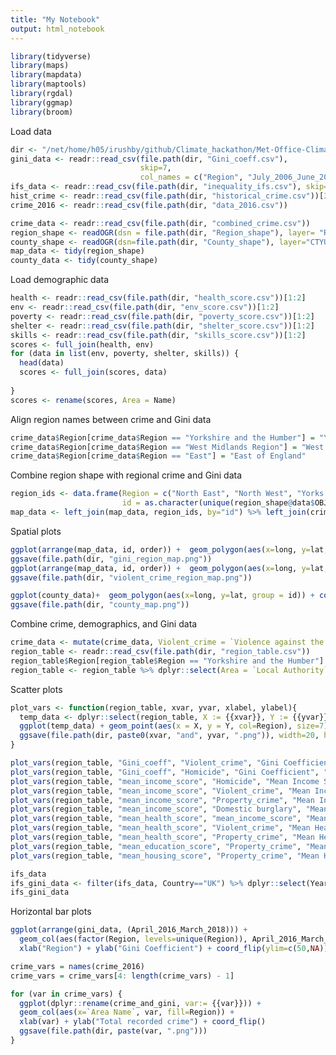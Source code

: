 ```yaml
---
title: "My Notebook"
output: html_notebook
---
```



```r
library(tidyverse)
library(maps)
library(mapdata)
library(maptools)
library(rgdal)
library(ggmap)
library(broom)
```

Load data
```r
dir <- "/net/home/h05/irushby/github/Climate_hackathon/Met-Office-Climate-Data-Challenge-May-2022/Climate_Crime_Inequality"
gini_data <- readr::read_csv(file.path(dir, "Gini_coeff.csv"),
                             skip=7,
                             col_names = c("Region", "July_2006_June_2008", "April_2016_March_2018"))
ifs_data <- readr::read_csv(file.path(dir, "inequality_ifs.csv"), skip=2)
hist_crime <- readr::read_csv(file.path(dir, "historical_crime.csv"))[3:14,]
crime_2016 <- readr::read_csv(file.path(dir, "data_2016.csv"))

crime_data <- readr::read_csv(file.path(dir, "combined_crime.csv"))
region_shape <- readOGR(dsn = file.path(dir, "Region_shape"), layer= "RGN_DEC_2021_EN_BFC")
county_shape <- readOGR(dsn=file.path(dir, "County_shape"), layer="CTYUA_DEC_2021_UK_BFC")
map_data <- tidy(region_shape)
county_data <- tidy(county_shape)
```

Load demographic data
```r
health <- readr::read_csv(file.path(dir, "health_score.csv"))[1:2]
env <- readr::read_csv(file.path(dir, "env_score.csv"))[1:2]
poverty <- readr::read_csv(file.path(dir, "poverty_score.csv"))[1:2]
shelter <- readr::read_csv(file.path(dir, "shelter_score.csv"))[1:2]
skills <- readr::read_csv(file.path(dir, "skills_score.csv"))[1:2]
scores <- full_join(health, env)
for (data in list(env, poverty, shelter, skills)) {
  head(data)
  scores <- full_join(scores, data)
  
}
scores <- rename(scores, Area = Name)
```

Align region names between crime and Gini data
```r
crime_data$Region[crime_data$Region == "Yorkshire and the Humber"] = "Yorks and the Humber"
crime_data$Region[crime_data$Region == "West Midlands Region"] = "West Midlands"
crime_data$Region[crime_data$Region == "East"] = "East of England"
```

Combine region shape with regional crime and Gini data
```r
region_ids <- data.frame(Region = c("North East", "North West", "Yorks and the Humber", "East Midlands", "West Midlands", "East of England", "London","South East", "South West"),
                         id = as.character(unique(region_shape@data$OBJECTID) - 1))
map_data <- left_join(map_data, region_ids, by="id") %>% left_join(crime_and_gini_mean, by="Region")
```

Spatial plots
```r
ggplot(arrange(map_data, id, order)) +  geom_polygon(aes(x=long, y=lat, group = id, fill=Gini_coeff)) + coord_equal()+scale_fill_continuous("Gini Coefficient")
ggsave(file.path(dir, "gini_region_map.png"))
ggplot(arrange(map_data, id, order)) +  geom_polygon(aes(x=long, y=lat, group = id, fill=Violent_crime)) + coord_equal()+scale_fill_continuous("Violent crime")
ggsave(file.path(dir, "violent_crime_region_map.png"))
````

```r
ggplot(county_data)+  geom_polygon(aes(x=long, y=lat, group = id)) + coord_equal()
ggsave(file.path(dir, "county_map.png"))
```

Combine crime, demographics, and Gini data 
```r
crime_data <- mutate(crime_data, Violent_crime = `Violence against the person`, Property_crime = (`Robbery`+`Theft offences`)/2) %>% group_by(Region)%>%summarise(across(c("Violent_crime", "Homicide", "Property_crime", "Domestic burglary"), mean))
region_table <- readr::read_csv(file.path(dir, "region_table.csv")) 
region_table$Region[region_table$Region == "Yorkshire and the Humber"] = "Yorks and the Humber"
region_table <- region_table %>% dplyr::select(Area = `Local Authority`, Region)%>% right_join(scores) %>% group_by(Region) %>% summarise(across(c("mean_health_score", "mean_income_score", "mean_environment_score", "mean_housing_score", "mean_education_score"), mean))%>% left_join(crime_data, by="Region")%>%filter(Region!="NA") %>% left_join(dplyr::select(gini_data, Region, Gini_coeff = April_2016_March_2018))

```

Scatter plots
```r
plot_vars <- function(region_table, xvar, yvar, xlabel, ylabel){
  temp_data <- dplyr::select(region_table, X := {{xvar}}, Y := {{yvar}}, Region)
  ggplot(temp_data) + geom_point(aes(x = X, y = Y, col=Region), size=7)+xlab(xlabel)+ylab(ylabel)
  ggsave(file.path(dir, paste0(xvar, "and", yvar, ".png")), width=20, height=15, units="cm")
}
```
```r
plot_vars(region_table, "Gini_coeff", "Violent_crime", "Gini Coefficient", "Violent Crime")
plot_vars(region_table, "Gini_coeff", "Homicide", "Gini Coefficient", "Homicide")
plot_vars(region_table, "mean_income_score", "Homicide", "Mean Income Score", "Homicide")
plot_vars(region_table, "mean_income_score", "Violent_crime", "Mean Income Score", "Violent Crime")
plot_vars(region_table, "mean_income_score", "Property_crime", "Mean Income Score", "Total Property Crime")
plot_vars(region_table, "mean_income_score", "Domestic burglary", "Mean Income Score", "Domestic Burglary")
plot_vars(region_table, "mean_health_score", "mean_income_score", "Mean Health Score", "Mean Income Score")
plot_vars(region_table, "mean_health_score", "Violent_crime", "Mean Health Score", "Violent Crime")
plot_vars(region_table, "mean_health_score", "Property_crime", "Mean Health Score", "Property Crime")
plot_vars(region_table, "mean_education_score", "Property_crime", "Mean Education Score", "Total Property Crime")
plot_vars(region_table, "mean_housing_score", "Property_crime", "Mean Housing Score", "Total Property Crime")
```


```r
ifs_data
ifs_gini_data <- filter(ifs_data, Country=="UK") %>% dplyr::select(Year, Gini = `Gini coefficient`)
ifs_gini_data
``` 

Horizontal bar plots
```r
ggplot(arrange(gini_data, (April_2016_March_2018))) +
  geom_col(aes(factor(Region, levels=unique(Region)), April_2016_March_2018)) +
  xlab("Region") + ylab("Gini Coefficient") + coord_flip(ylim=c(50,NA))
```
```r
crime_vars = names(crime_2016)
crime_vars = crime_vars[4: length(crime_vars) - 1]

for (var in crime_vars) {
  ggplot(dplyr::rename(crime_and_gini, var:= {{var}})) +
  geom_col(aes(x=`Area Name`, var, fill=Region)) +
  xlab(var) + ylab("Total recorded crime") + coord_flip()
  ggsave(file.path(dir, paste(var, ".png")))
}

```


